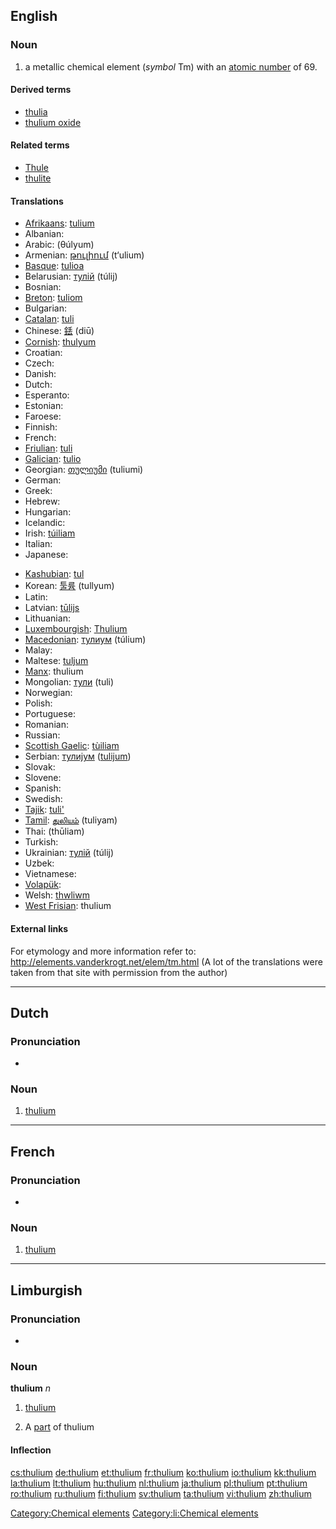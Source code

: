 {{also|Thulium}}
==English==
{{elements|Tm|erbium|Er|ytterbium|Yb}}

===Noun===
{{en-noun|-}}
{{wikipedia}}

# a metallic chemical element (''symbol'' Tm) with an [[atomic number]] of 69.

====Derived terms====
* [[thulia]]
* [[thulium oxide]]

====Related terms====
* [[Thule]]
* [[thulite]]

====Translations====
{{trans-top|chemical element}}
* [[Afrikaans]]: [[tulium]]
* Albanian: {{t-|sq|tulium|xs=Albanian}}
* Arabic: {{Arab|[[ثليوم]]}} (θúlyum) {{m}}
* Armenian: [[թուլիում]] (t‘ulium)
* [[Basque]]: [[tulioa]]
* Belarusian: [[тулiй]] (túlij) {{m}}
* Bosnian: {{t-|bs|tulij}}
* [[Breton]]: [[tuliom]]
* Bulgarian: {{t-|bg|тулий|m|tr=túlij}}
* [[Catalan]]: [[tuli]]
* Chinese: [[銩]] (diū)
* [[Cornish]]: [[thulyum]]
* Croatian: {{t+|hr|tulij}}
* Czech: {{t+|cs|thulium}}
* Danish: {{t-|da|thulium}}
* Dutch: {{t+|nl|thulium|n}}
* Esperanto: {{t-|eo|tulio|xs=Esperanto}}
* Estonian: {{t-|et|tuulium}}
* Faroese: {{t-|fo|thulium|xs=Faroese}}
* Finnish: {{t+|fi|tulium}}
* French: {{t+|fr|thulium|m}}
* [[Friulian]]: [[tuli]]
* [[Galician]]: [[tulio]]
* Georgian: [[თულიუმი]] (tuliumi)
* German: {{t+|de|Thulium|n}}
* Greek: {{t+|el|θούλιο|n|tr=thoúlio}}
* Hebrew: {{t+|he|תוליום|tr=túlyum}}
* Hungarian: {{t+|hu|túlium}}
* Icelandic: {{t+|is|túlín}}
* Irish: [[túiliam]]
* Italian: {{t+|it|tulio|m}}
* Japanese: {{t+|ja|ツリウム|tr=tsuriumu}}
{{trans-mid}}
* [[Kashubian]]: [[tul]]
* Korean: [[툴륨]] (tullyum)
* Latin: {{t+|la|thulium}}
* Latvian: [[tūlijs]]
* Lithuanian: {{t+|lt|tulis|xs=Lithuanian}}
* [[Luxembourgish]]: [[Thulium]]
* [[Macedonian]]: [[тулиум]] (túlium) {{m}}
* Malay: {{t-|ms|tulium|xs=Malay}}
* Maltese: [[tuljum]]
* [[Manx]]: thulium
* Mongolian: [[тули]] (tuli)
* Norwegian: {{t-|no|thulium}}
* Polish: {{t+|pl|tul|m}}
* Portuguese: {{t+|pt|túlio|m}}
* Romanian: {{t+|ro|tuliu|n}}
* Russian: {{t+|ru|тулий|m|tr=túlij}}
* [[Scottish Gaelic]]: [[tùiliam]]
* Serbian: [[тулиjум]] ([[tulijum]]) {{m}}
* Slovak: {{t-|sk|thulium}}
* Slovene: {{t+|sl|tulij}}
* Spanish: {{t+|es|tulio|m}}
* Swedish: {{t+|sv|tulium}}
* [[Tajik]]: [[tuli']]
* [[Tamil]]: [[துலியம்]] (tuliyam)
* Thai: {{Thai|[[ทูเลียม]]}} (thūliam)
* Turkish: {{t+|tr|tulyum}}
* Ukrainian: [[тулiй]] (túlij) {{m}}
* Uzbek: {{t-|uz|тулий|tr=tuliy|sc=Cyrl|xs=Uzbek}}
* Vietnamese: {{t-|vi|tuli|xs=Vietnamese}}
* [[Volapük]]: {{t|vo|tulin}}
* Welsh: [[thwliwm]]
* [[West Frisian]]: thulium
{{trans-bottom}}

====External links====
For etymology and more information refer to:
http://elements.vanderkrogt.net/elem/tm.html
(A lot of the translations were taken from that site with permission from the author)

[[Category:Chemical elements]]

----

==Dutch==
{{wikipedia|lang=nl}}

===Pronunciation===
* {{audio|Nl-thulium.ogg|Audio}}

===Noun===
{{infl|nl|noun|g=n}}

# {{chemical element|lang=nl}} [[thulium#English|thulium]]

----

==French==
{{wikipedia|lang=fr}}

===Pronunciation===
* {{IPA|lang=fr|/ty.ljɔm/}}

===Noun===
{{fr-noun-unc|m}}

# {{chemical element|lang=fr}} [[#English|thulium]]

----
==Limburgish==

===Pronunciation===
* {{IPA|[ˈðy˦ʎɔ˧m]|lang=li}}

===Noun===
'''thulium''' ''n''

# {{uncountable|lang=li}} [[thulium#English|thulium]]
# A [[part]] of thulium

====Inflection====
{{li-noun-um|thuli}}

[[Category:li:Chemical elements]]

[[cs:thulium]]
[[de:thulium]]
[[et:thulium]]
[[fr:thulium]]
[[ko:thulium]]
[[io:thulium]]
[[kk:thulium]]
[[la:thulium]]
[[lt:thulium]]
[[hu:thulium]]
[[nl:thulium]]
[[ja:thulium]]
[[pl:thulium]]
[[pt:thulium]]
[[ro:thulium]]
[[ru:thulium]]
[[fi:thulium]]
[[sv:thulium]]
[[ta:thulium]]
[[vi:thulium]]
[[zh:thulium]]